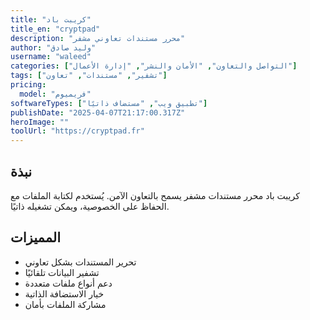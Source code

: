 ---
title: "كريبت باد"
title_en: "cryptpad"
description: "محرر مستندات تعاوني مشفر"
author: "وليد صادق"
username: "waleed"
categories: ["التواصل والتعاون", "الأمان والنشر", "إدارة الأعمال"]
tags: ["تشفير", "مستندات", "تعاون"]
pricing:
  model: "فريميوم"
softwareTypes: ["تطبيق ويب", "مستضاف ذاتيًا"]
publishDate: "2025-04-07T21:17:00.317Z"
heroImage: ""
toolUrl: "https://cryptpad.fr"
---
## نبذة
كريبت باد محرر مستندات مشفر يسمح بالتعاون الآمن. يُستخدم لكتابة الملفات مع الحفاظ على الخصوصية، ويمكن تشغيله ذاتيًا.

## المميزات
- تحرير المستندات بشكل تعاوني
- تشفير البيانات تلقائيًا
- دعم أنواع ملفات متعددة
- خيار الاستضافة الذاتية
- مشاركة الملفات بأمان